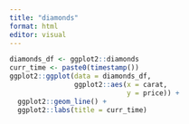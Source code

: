 ```yaml
---
title: "diamonds"
format: html
editor: visual
---
```


```r
diamonds_df <- ggplot2::diamonds
curr_time <- paste0(timestamp())
ggplot2::ggplot(data = diamonds_df, 
                ggplot2::aes(x = carat,
                             y = price)) +
  ggplot2::geom_line() +
  ggplot2::labs(title = curr_time)
```
